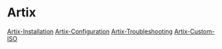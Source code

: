= Artix =

[[Artix-Installation]]
[[Artix-Configuration]]
[[Artix-Troubleshooting]]
[[Artix-Custom-ISO]]
